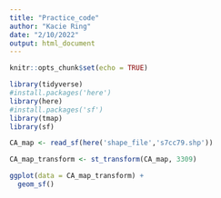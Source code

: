 ```yaml
---
title: "Practice_code"
author: "Kacie Ring"
date: "2/10/2022"
output: html_document
---
```


```r
knitr::opts_chunk$set(echo = TRUE)

library(tidyverse)
#install.packages('here')
library(here)
#install.packages('sf')
library(tmap)
library(sf) 
```

```r
CA_map <- read_sf(here('shape_file','s7cc79.shp'))

CA_map_transform <- st_transform(CA_map, 3309)

ggplot(data = CA_map_transform) +
  geom_sf()


```


